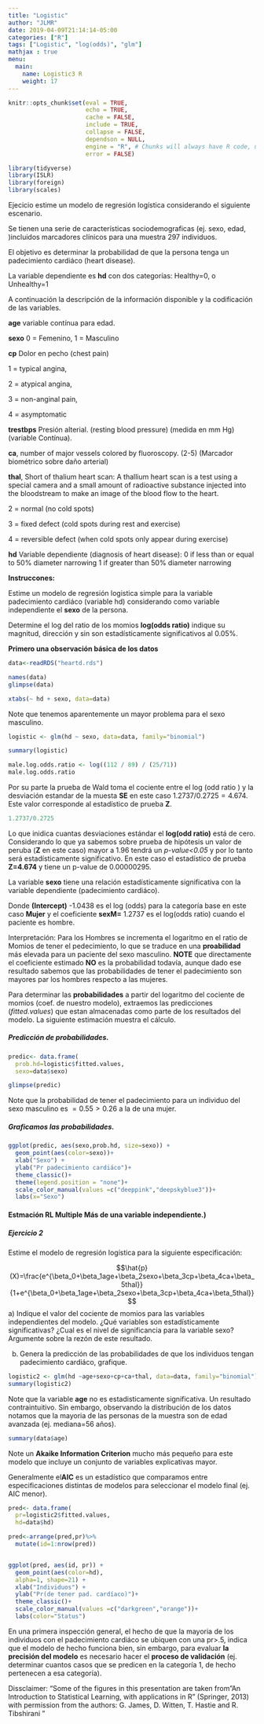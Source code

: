 ```yaml
---
title: "Logistic"
author: "JLMR"
date: 2019-04-09T21:14:14-05:00
categories: ["R"]
tags: ["Logistic", "log(odds)", "glm"]
mathjax : true
menu:
  main:
    name: Logistic3 R
    weight: 17
---
```



```r
knitr::opts_chunk$set(eval = TRUE, 
                      echo = TRUE, 
                      cache = FALSE,
                      include = TRUE,
                      collapse = FALSE,
                      dependson = NULL,
                      engine = "R", # Chunks will always have R code, unless noted
                      error = FALSE)   


```



```r
library(tidyverse)
library(ISLR)
library(foreign)
library(scales)
```


Ejecicio estime un modelo de regresión logística considerando el siguiente escenario.

Se tienen una serie de características sociodemograficas (ej. sexo, edad, )incluidos marcadores clínicos para una muestra 297 individuos. 

El objetivo es determinar la probabilidad de que la persona  tenga un padecimiento cardiáco (heart disease). 

La variable dependiente es **hd** con dos categorías: Healthy=0, o Unhealthy=1

A continuación la descripción de la información disponible y la codificación de las variables.   

**age** variable contínua para edad. 

**sexo** 0 = Femenino, 1 = Masculino

**cp** Dolor en pecho  (chest pain)

1 = typical angina,

2 = atypical angina,

3 = non-anginal pain,

4 = asymptomatic
  
**trestbps** Presión alterial. (resting blood pressure) (medida en mm Hg)  (variable Contínua).

**ca**, number of major vessels  colored by fluoroscopy. (2-5) (Marcador biométrico sobre daño arterial)

**thal**,  Short of thalium heart scan: A thallium heart scan is a test using a special camera and a small amount of radioactive substance injected into the bloodstream to make an image of the blood flow to the heart.

2 = normal (no cold spots)

3 = fixed defect (cold spots during rest and exercise)

4 = reversible defect (when cold spots only appear during exercise)
  
**hd** Variable dependiente (diagnosis of heart disease):  0 if less than or equal to 50% diameter narrowing  1 if greater than 50% diameter narrowing

**Instruccones:**

Estime un modelo de regresión logistica simple para la variable  padecimiento cardiáco (variable hd) considerando como variable independiente  el **sexo** de la persona.

Determine el log del ratio de los momios **log(odds ratio)** indique su magnitud, dirección y sin son estadísticamente significativos al $0.05\%$.  

**Primero una observación básica de los datos **
```r
data<-readRDS("heartd.rds")

names(data)
glimpse(data)

xtabs(~ hd + sexo, data=data)
```
Note que tenemos aparentemente un mayor problema para el sexo masculino. 

```r
logistic <- glm(hd ~ sexo, data=data, family="binomial")

summary(logistic)

male.log.odds.ratio <- log((112 / 89) / (25/71))
male.log.odds.ratio
```


Por su parte la prueba de Wald toma el cociente entre el log (odd ratio ) y  la desviación estandar de la muesta **SE** en este caso $1.2737/0.2725=4.674$. Este valor corresponde al estadístico de prueba  **Z**.

```r
1.2737/0.2725
```


Lo que inidica cuantas desviaciones estándar el **log(odd ratio)** está de cero. Considerando lo que ya sabemos sobre prueba de hipótesis un valor de peruba (**Z** en este caso)  mayor a 1.96 tendrá un *p-value<0.05* y por lo tanto será estadísticamente significativo. 
En este caso el estadístico de prueba **Z=4.674** y tiene un p-value de 0.00000295.

La variable **sexo** tiene una relación estadísticamente significativa con la variable dependiente (padecimiento cardiáco).

Donde **(Intercept)**  -1.0438  es el log (odds) para la categoría base en este caso  **Mujer** y el coeficiente  **sexM=** 1.2737 es el log(odds ratio) cuando el paciente es hombre. 

Interpretación: Para los Hombres se incrementa el logaritmo en el ratio de Momios de tener el pedecimiento, lo que se traduce en una **proabilidad** más elevada para un paciente del sexo masculino. **NOTE** que directamente el coeficiente estimado **NO** es la probabilidad todavía, aunque dado ese resultado sabemos que las probabilidades de tener el padecimiento son mayores par los hombres respecto a las mujeres. 

Para determinar las **probabilidades** a partir del logaritmo del cociente de momios (coef. de nuestro modelo), extraemos  las predicciones (*fitted.values*) que estan almacenadas como parte de los resultados del modelo. La siguiente estimación  muestra el cálculo.

##### Predicción de probabilidades.


```r
predic<- data.frame(
  prob.hd=logistic$fitted.values,
  sexo=data$sexo)

glimpse(predic)
```

Note que la probabilidad de tener el padecimiento para un individuo del sexo masculino es $= 0.55>0.26$ a la de una mujer. 

##### Graficamos las probabilidades.

```r
ggplot(predic, aes(sexo,prob.hd, size=sexo)) +
  geom_point(aes(color=sexo))+
  xlab("Sexo") +
  ylab("Pr padecimiento cardiáco")+
  theme_classic()+
  theme(legend.position = "none")+
  scale_color_manual(values =c("deeppink","deepskyblue3"))+
  labs(x="Sexo")
```

#### Estmación RL Multiple  Más de una variable independiente.)

##### Ejercicio 2 

Estime el modelo de regresión logística para la siguiente especificación: 

$$\hat{p}(X)=\frac{e^{\beta_0+\beta_1age+\beta_2sexo+\beta_3cp+\beta_4ca+\beta_5thal}}{1+e^{\beta_0+\beta_1age+\beta_2sexo+\beta_3cp+\beta_4ca+\beta_5thal}}$$
a) Indique el valor del cociente de momios para las variables independientes del modelo. 
¿Qué variables son estadísticamente significativas? ¿Cual es el nivel de significancia para la variable sexo? Argumente sobre la rezón de este resultado.

b) Genera la predicción de las probabilidades de que los individuos tengan  padecimiento cardiáco, grafique.



```r
logistic2 <- glm(hd ~age+sexo+cp+ca+thal, data=data, family="binomial")
summary(logistic2)
```
Note que la variable **age** no es estadisticamente significativa. Un resultado contraintuitivo. Sin embargo, observando la distribución de los datos notamos  que la mayoria de las personas de la muestra son de edad avanzada (ej. mediana=56 años). 

```r
summary(data$age)
```


Note un **Akaike Information Criterion** mucho más pequeño para este modelo que incluye un conjunto de variables explicativas mayor.

Generalmente el**AIC** es un estadístico que comparamos entre especificaciones distintas de  modelos para seleccionar el modelo final  (ej.  AIC menor).

```r
pred<- data.frame(
  pr=logistic2$fitted.values,
  hd=data$hd)

pred<-arrange(pred,pr)%>%
  mutate(id=1:nrow(pred))


ggplot(pred, aes(id, pr)) +
  geom_point(aes(color=hd), 
  alpha=1, shape=21) +
  xlab("Individuos") +
  ylab("Pr(de tener pad. cardíaco)")+
  theme_classic()+
  scale_color_manual(values =c("darkgreen","orange"))+
  labs(color="Status")
```


En una primera inspección general, el hecho de que la mayoria de los individuos con el padecimiento cardiáco se ubiquen con una pr>.5, indica que el modelo de hecho funciona bien, sin embargo, para evaluar **la precisión del modelo** es necesario hacer el **proceso de validación** (ej. determinar cuantos casos que se predicen en la categoría 1, de hecho pertenecen a esa  categoría). 




Dissclaimer: "Some of the figures in this presentation are taken from "An Introduction to Statistical Learning, with applications in R"  (Springer, 2013) with permission from the authors: G. James, D. Witten,  T. Hastie and R. Tibshirani " 
